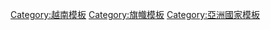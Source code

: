 {{flag|South Vietnam|name=南越}}<noinclude>
{{DEFAULTSORT:Vietnam (South)}}
[[Category:越南模板]]
[[Category:旗幟模板]]
[[Category:亞洲國家模板]]
</noinclude>